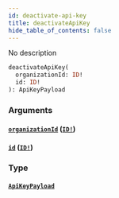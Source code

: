 ```yaml
---
id: deactivate-api-key
title: deactivateApiKey
hide_table_of_contents: false
---
```



No description

```graphql
deactivateApiKey(
  organizationId: ID!
  id: ID!
): ApiKeyPayload
```


### Arguments

#### [`organizationId`](#) ([`ID!`](/swapi/scalars/id))




#### [`id`](#) ([`ID!`](/swapi/scalars/id))




### Type

#### [`ApiKeyPayload`](/swapi/objects/api-key-payload)






